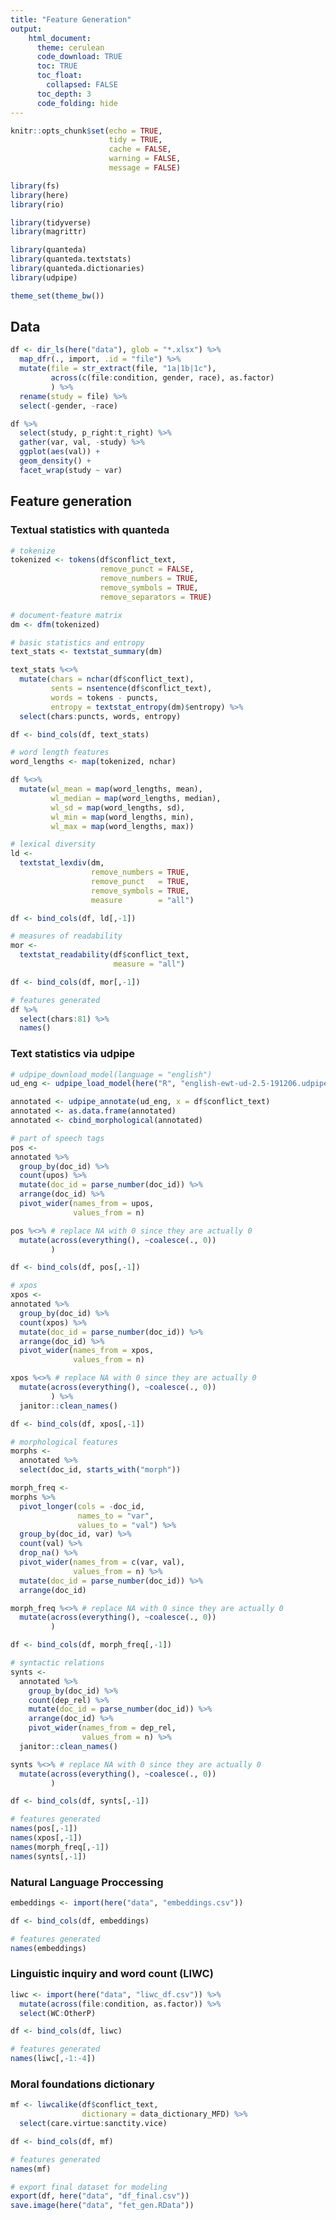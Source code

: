 ```yaml
---
title: "Feature Generation"
output: 
    html_document:
      theme: cerulean
      code_download: TRUE
      toc: TRUE
      toc_float:
        collapsed: FALSE
      toc_depth: 3
      code_folding: hide
---
```


```r
knitr::opts_chunk$set(echo = TRUE, 
                      tidy = TRUE, 
                      cache = FALSE, 
                      warning = FALSE, 
                      message = FALSE)
```

```r
library(fs)
library(here)
library(rio)

library(tidyverse)
library(magrittr)

library(quanteda)
library(quanteda.textstats)
library(quanteda.dictionaries)
library(udpipe)

theme_set(theme_bw())
```

## Data
```r
df <- dir_ls(here("data"), glob = "*.xlsx") %>% 
  map_dfr(., import, .id = "file") %>% 
  mutate(file = str_extract(file, "1a|1b|1c"),
         across(c(file:condition, gender, race), as.factor)
         ) %>% 
  rename(study = file) %>% 
  select(-gender, -race)

df %>% 
  select(study, p_right:t_right) %>% 
  gather(var, val, -study) %>% 
  ggplot(aes(val)) +
  geom_density() +
  facet_wrap(study ~ var)
```

## Feature generation {.tabset .tabset-fade}
### Textual statistics with quanteda
```r

# tokenize
tokenized <- tokens(df$conflict_text,
                    remove_punct = FALSE,
                    remove_numbers = TRUE,
                    remove_symbols = TRUE,
                    remove_separators = TRUE)

# document-feature matrix
dm <- dfm(tokenized)

# basic statistics and entropy
text_stats <- textstat_summary(dm)

text_stats %<>% 
  mutate(chars = nchar(df$conflict_text),
         sents = nsentence(df$conflict_text),
         words = tokens - puncts,
         entropy = textstat_entropy(dm)$entropy) %>% 
  select(chars:puncts, words, entropy)

df <- bind_cols(df, text_stats)

# word length features
word_lengths <- map(tokenized, nchar)

df %<>% 
  mutate(wl_mean = map(word_lengths, mean),
         wl_median = map(word_lengths, median),
         wl_sd = map(word_lengths, sd),
         wl_min = map(word_lengths, min),
         wl_max = map(word_lengths, max))

# lexical diversity
ld <-
  textstat_lexdiv(dm,
                  remove_numbers = TRUE,
                  remove_punct   = TRUE,
                  remove_symbols = TRUE,
                  measure        = "all")

df <- bind_cols(df, ld[,-1])

# measures of readability
mor <-
  textstat_readability(df$conflict_text,
                       measure = "all")

df <- bind_cols(df, mor[,-1])

# features generated
df %>% 
  select(chars:81) %>% 
  names()
```

### Text statistics via udpipe
```r
# udpipe_download_model(language = "english")
ud_eng <- udpipe_load_model(here("R", "english-ewt-ud-2.5-191206.udpipe"))

annotated <- udpipe_annotate(ud_eng, x = df$conflict_text)
annotated <- as.data.frame(annotated)
annotated <- cbind_morphological(annotated)

# part of speech tags
pos <-
annotated %>% 
  group_by(doc_id) %>% 
  count(upos) %>% 
  mutate(doc_id = parse_number(doc_id)) %>% 
  arrange(doc_id) %>% 
  pivot_wider(names_from = upos,
              values_from = n)

pos %<>% # replace NA with 0 since they are actually 0
  mutate(across(everything(), ~coalesce(., 0))
         )

df <- bind_cols(df, pos[,-1])

# xpos
xpos <-
annotated %>% 
  group_by(doc_id) %>% 
  count(xpos) %>% 
  mutate(doc_id = parse_number(doc_id)) %>% 
  arrange(doc_id) %>% 
  pivot_wider(names_from = xpos,
              values_from = n)

xpos %<>% # replace NA with 0 since they are actually 0
  mutate(across(everything(), ~coalesce(., 0))
         ) %>% 
  janitor::clean_names()

df <- bind_cols(df, xpos[,-1])

# morphological features
morphs <-
  annotated %>% 
  select(doc_id, starts_with("morph")) 

morph_freq <-
morphs %>% 
  pivot_longer(cols = -doc_id,
               names_to = "var",
               values_to = "val") %>% 
  group_by(doc_id, var) %>% 
  count(val) %>% 
  drop_na() %>% 
  pivot_wider(names_from = c(var, val),
              values_from = n) %>% 
  mutate(doc_id = parse_number(doc_id)) %>% 
  arrange(doc_id)

morph_freq %<>% # replace NA with 0 since they are actually 0
  mutate(across(everything(), ~coalesce(., 0))
         )

df <- bind_cols(df, morph_freq[,-1])

# syntactic relations
synts <-
  annotated %>% 
    group_by(doc_id) %>% 
    count(dep_rel) %>% 
    mutate(doc_id = parse_number(doc_id)) %>% 
    arrange(doc_id) %>% 
    pivot_wider(names_from = dep_rel,
                values_from = n) %>% 
  janitor::clean_names()

synts %<>% # replace NA with 0 since they are actually 0
  mutate(across(everything(), ~coalesce(., 0))
         )

df <- bind_cols(df, synts[,-1])

# features generated
names(pos[,-1])
names(xpos[,-1])
names(morph_freq[,-1])
names(synts[,-1])
```

### Natural Language Proccessing
```r
embeddings <- import(here("data", "embeddings.csv"))

df <- bind_cols(df, embeddings)

# features generated
names(embeddings)
```

### Linguistic inquiry and word count (LIWC)
```r
liwc <- import(here("data", "liwc_df.csv")) %>% 
  mutate(across(file:condition, as.factor)) %>% 
  select(WC:OtherP)

df <- bind_cols(df, liwc)

# features generated
names(liwc[,-1:-4])
```

### Moral foundations dictionary
```r
mf <- liwcalike(df$conflict_text, 
                dictionary = data_dictionary_MFD) %>% 
  select(care.virtue:sanctity.vice)

df <- bind_cols(df, mf)

# features generated
names(mf)
```


```r
# export final dataset for modeling
export(df, here("data", "df_final.csv"))
save.image(here("data", "fet_gen.RData"))
```
















